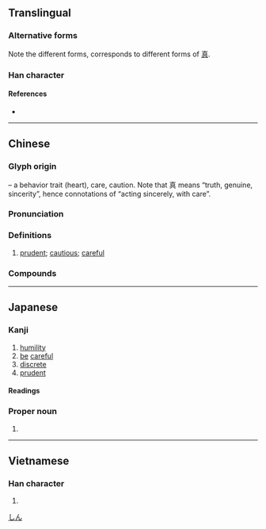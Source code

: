 {{also|愼|惧}}
{{character info/new}}
==Translingual==
{{ja-forms|慎|慎|慎}}

===Alternative forms===
Note the different forms, corresponds to different forms of [[真]].

===Han character===
{{Han char|rn=61|rad=心|as=10|sn=13|four=94081|canj=PJBC|ids=⿰忄真}}

====References====
* {{Han ref|kx=0398.261|dkj=11024|dj=0735.350|hdz=42336.020|uh=614E|ud=24910|bh=B756|bd=46934}}

----

==Chinese==
{{zh-forms}}

===Glyph origin===
{{Han etym}}
{{Han compound|心|alt1=忄|t1=heart|真|ls=psc|c1=s|c2=p}} – a behavior trait (heart), care, caution. Note that 真 means “truth, genuine, sincerity”, hence connotations of “acting sincerely, with care”.

===Pronunciation===
{{zh-pron
|m=shèn
|c=san6
|mn=sīn/twv:sīm
|mn-t=sim7/sim2
|mn-t_note=sim2 - 俗讀
|mc=y
|oc=y
|cat=a
}}

===Definitions===
{{zh-hanzi}}

# [[prudent]]; [[cautious]]; [[careful]]

===Compounds===
{{zh-der|慎刑|慎獨|勤慎|慎微|慎終追遠|慎默|慎重其事|慎重|慎謀能斷|慎言|慎終若始|慎思明辨|慎密|慎子|慎始敬終|慎始|慎終如始|小心謹慎|慎小謹微|不慎|慎行|審慎|恪慎|慎防|失慎|慎防杜漸|慎思|明賞慎罰|杜微慎防|淑慎|敬小慎微|明慎|明德慎罰|清慎|敬慎|日慎一日|謹慎|謹謹慎慎|肅慎|謹言慎行|謹小慎微}}

----

==Japanese==
{{ja-kanji forms|慎|愼}}

===Kanji===
{{ja-kanji|grade=c|rs=心10|kyu=愼}}

# [[humility]]
# [[be]] [[careful]]
# [[discrete]]
# [[prudent]]

====Readings====
{{ja-readings
|goon=じん
|kanon=しん
|kun=つつし-む, つつしみ
|nanori=みつ
}}

===Proper noun===
{{ja-pos|proper|しん}}

# {{given name|male|lang=ja|sort=しん}}

[[Category:Japanese male given names|しん]]

----

==Vietnamese==

===Han character===
{{vi-hantu|[[thận]]|rs=心10}}

# {{defn|lang=vi|sort=心10}}